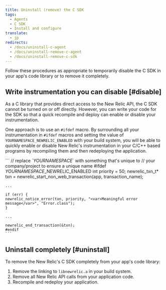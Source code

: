 ```yaml
---
title: Uninstall (remove) the C SDK
tags:
  - Agents
  - C SDK
  - Install and configure
translate:
  - jp
redirects:
  - /docs/uninstall-c-agent
  - /docs/uninstall-remove-c-agent
  - /docs/uninstall-remove-c-sdk
---
```


Follow these procedures as appropriate to temporarily disable the C SDK in your app's code library or to remove it completely.

## Write instrumentation you can disable [#disable]

As a C library that provides direct access to the New Relic API, the C SDK cannot be turned on or off directly. However, you can write your code for the SDK so that a quick recompile and deploy can enable or disable your instrumentation.

One approach is to use an `#ifdef` macro. By surrounding all your instrumentation in `#ifdef` macros and setting the value of `YOURNAMESPACE_NEWRELIC_ENABLED` with your build system, you will be able to quickly enable or disable New Relic's instrumentation in your C/C++ based programs by recompiling them and then redeploying the application.

<CollapserGroup>
  <Collapser
    id="ifdef"
    title="Using #ifdef macros to disable C SDK instrumentation"
  >
    ```
    // replace `<var>YOURNAMESPACE</var>` with something that's unique to
    // your company/project to ensure a unique name
    #ifdef <var>YOURNAMESPACE</var>_NEWRELIC_ENABLED
    int priority = 50;
    newrelic_txn_t* txn = newrelic_start_non_web_transaction(app, transaction_name);

    ...

    if (err) {
    newrelic_notice_error(txn, priority, "<var>Meaningful error message</var>", "Error.class");
    }

    ...

    newrelic_end_transaction(&txn);
    #endif
    ```
  </Collapser>
</CollapserGroup>

## Uninstall completely [#uninstall]

To remove the New Relic's C SDK completely from your app's code library:

1. Remove the linking to `libnewrelic.a` in your build system.
2. Remove all New Relic API calls from your application code.
3. Recompile and redeploy your application.
